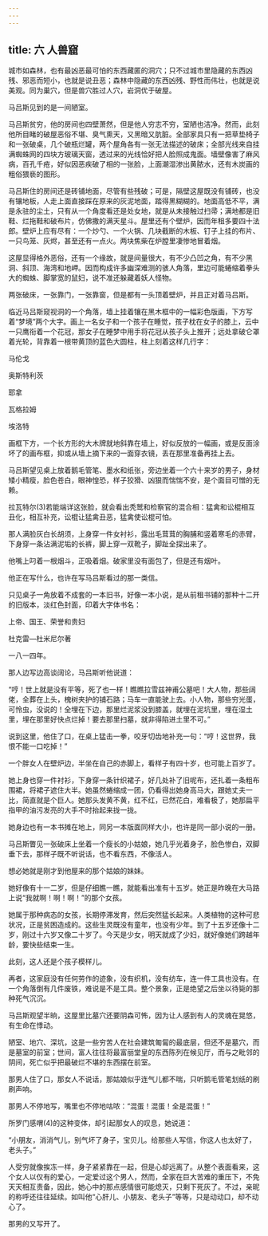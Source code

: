 ```yaml
---
---
---
```

title: 六 人兽窟
---





城市如森林，也有最凶恶最可怕的东西藏匿的洞穴；只不过城市里隐藏的东西凶残、邪恶而短小，也就是说丑恶；森林中隐藏的东西凶残、野性而伟壮，也就是说美观。同为巢穴，但是兽穴胜过人穴，岩洞优于破屋。

马吕斯见到的是一间陋室。

马吕斯贫穷，他的房间也四壁萧然，但是他人穷志不穷，室陋也洁净。然而，此刻他所目睹的破屋恶俗不堪、臭气熏天，又黑暗又肮脏。全部家具只有一把草垫椅子和一张破桌，几个破瓶烂罐，两个屋角各有一张无法描述的破床；全部光线来自挂满蜘蛛网的四块方玻璃天窗，透过来的光线恰好把人脸照成鬼面。墙壁像害了麻风病，百孔千疮，好似因恶疾破了相的一张脸，上面潮湿渗出黄脓水，还有木炭画的粗俗猥亵的图形。

马吕斯住的房间还是砖铺地面，尽管有些残破；可是，隔壁这屋既没有铺砖，也没有镶地板，人走上面直接踩在原来的灰泥地面，踏得黑糊糊的。地面高低不平，满是永驻的尘土，只有从一个角度看还是处女地，就是从未接触过扫帚；满地都是旧鞋、烂拖鞋和破布片，仿佛撒的满天星斗。屋里还有个壁炉，因而年租多要四十法郎。壁炉上应有尽有：一个炒勺、一个火锅、几块截断的木板、钉子上挂的布片、一只鸟笼、灰烬，甚至还有一点火。两块焦柴在炉膛里凄惨地冒着烟。

这屋显得格外恶俗，还有一个缘故，就是间量很大，有不少凸凹之角，有不少黑洞、斜顶、海湾和地岬。因而构成许多幽深难测的骇人角落，里边可能蜷缩着拳头大的蜘蛛、脚掌宽的鼠妇，说不准还躲藏着妖人怪物。

两张破床，一张靠门，一张靠窗，但是都有一头顶着壁炉，并且正对着马吕斯。

临近马吕斯窥视洞的一个角落，墙上挂着镶在黑木框中的一幅彩色版画，下方写着“梦境”两个大字。画上一名女子和一个孩子在睡觉，孩子枕在女子的膝上，云中一只鹰衔着一个花冠，那女子在睡梦中用手将花冠从孩子头上推开；远处拿破仑罩着光轮，背靠着一根带黄顶的蓝色大圆柱，柱上刻着这样几行字：

马伦戈

奥斯特利茨

耶拿

瓦格拉姆

埃洛特

画框下方，一个长方形的大木牌就地斜靠在墙上，好似反放的一幅画，或是反面涂坏了的画布框，抑或从墙上摘下来的一面穿衣镜，丢在那里准备再挂上去。

马吕斯望见桌上放着鹅毛管笔、墨水和纸张，旁边坐着一个六十来岁的男子，身材矮小精瘦，脸色苍白，眼神惶恐，样子狡猾、凶狠而惴惴不安，是个面目可憎的无赖。

拉瓦特尔(3)若能端详这张脸，就会看出秃鹫和检察官的混合相：猛禽和讼棍相互丑化，相互补充，讼棍让猛禽丑恶，猛禽使讼棍可怕。

那人满脸灰白长胡须，上身穿一件女衬衫，露出毛茸茸的胸脯和竖着寒毛的赤臂，下身穿一条沾满泥垢的长裤，脚上穿一双靴子，脚趾全探出来了。

他嘴上叼着一根烟斗，正吸着烟。破家里没有面包了，但是还有烟叶。

他正在写什么，也许在写马吕斯看过的那一类信。

只见桌子一角放着不成套的一本旧书，好像一本小说，是从前租书铺的那种十二开的旧版本，淡红色封面，印着大字体书名：

上帝、国王、荣誉和贵妇

杜克雷—杜米尼尔著

一八一四年。

那人边写边高谈阔论，马吕斯听他说道：

“哼！世上就是没有平等，死了也一样！瞧瞧拉雪兹神甫公墓吧！大人物，那些阔佬，全葬在上头，槐树夹护的铺石路；马车一直能驶上去。小人物，那些穷光蛋，可怜虫，没说的！全埋在下边，那里烂泥浆没到膝盖，就埋在泥坑里，埋在湿土里，埋在那里好快点烂掉！要去那里扫墓，就非得陷进土里不可。”

说到这里，他住了口，在桌上猛击一拳，咬牙切齿地补充一句：“哼！这世界，我恨不能一口吃掉！”

一个胖女人在壁炉边，半坐在自己的赤脚上，看样子有四十岁，也可能上百岁了。

她上身也穿一件衬衫，下身穿一条针织裙子，好几处补了旧呢布，还扎着一条粗布围裙，将裙子遮住大半。她虽然蜷缩成一团，仍看得出她身高马大，跟她丈夫一比，简直就是个巨人。她那头发黄不黄，红不红，已然花白，难看极了，她那扁平指甲的油污发亮的大手不时抬起来拢一拢。

她身边也有一本书摊在地上，同另一本版面同样大小，也许是同一部小说的一册。

马吕斯瞥见一张破床上坐着一个瘦长的小姑娘，她几乎光着身子，脸色惨白，双脚垂下去，那样子既不听说话，也不看东西，不像活人。

想必她就是刚才到他屋来的那个姑娘的妹妹。

她好像有十一二岁，但是仔细瞧一瞧，就能看出准有十五岁。她正是昨晚在大马路上说“我就啊！啊！啊！”的那个女孩。

她属于那种病态的女孩，长期停滞发育，然后突然猛长起来。人类植物的这种可悲状况，正是贫困造成的。这些生灵既没有童年，也没有少年。到了十五岁还像十二岁，刚过十六岁又像二十岁了。今天是少女，明天就成了少妇，就好像她们跨越年龄，要快些结束一生。

此刻，这人还是个孩子模样儿。

再者，这家庭没有任何劳作的迹象，没有织机，没有纺车，连一件工具也没有。在一个角落倒有几件废铁，难说是不是工具。整个景象，正是绝望之后坐以待毙的那种死气沉沉。

马吕斯观望半晌，这屋里比墓穴还要阴森可怖，因为让人感到有人的灵魂在晃悠，有生命在悸动。

陋室、地穴、深坑，这是一些穷苦人在社会建筑匍匐的最底层，但还不是墓穴，而是墓室的前室；世间，富人往往将最富丽堂皇的东西陈列在候见厅，而与之毗邻的阴间，死亡似乎把最破烂不堪的东西摆在前室。

那男人住了口，那女人不说话，那姑娘似乎连气儿都不喘，只听鹅毛管笔划纸的刷刷声响。

那男人不停地写，嘴里也不停地咕哝：“混蛋！混蛋！全是混蛋！”

所罗门感喟(4)的这种变体，却引起那女人的叹息，她说道：

“小朋友，消消气儿，别气坏了身子，宝贝儿。给那些人写信，你这人也太好了，老头子。”

人受穷就像挨冻一样，身子紧紧靠在一起，但是心却远离了。从整个表面看来，这个女人以仅有的爱心，一定爱过这个男人，然而，全家在巨大苦难的重压下，不免天天相互责备，因此，她心中的那点感情很可能熄灭，只剩下死灰了。不过，亲昵的称呼还往往延续。如叫他“心肝儿、小朋友、老头子”等等，只是动动口，却不动心了。

那男的又写开了。